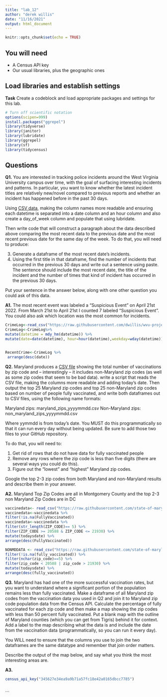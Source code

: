 ```yaml
---
title: "lab_12"
author: "derek willis"
date: "11/16/2021"
output: html_document
---
```


```r
knitr::opts_chunk$set(echo = TRUE)
```

## You will need

* A Census API key
* Our usual libraries, plus the geographic ones

## Load libraries and establish settings

**Task** Create a codeblock and load appropriate packages and settings for this lab.

```r
# Turn off scientific notation
options(scipen=999)
install.packages("ggrepel")
library(tidyverse)
library(janitor)
library(lubridate)
library(ggrepel)
library(sf)
library(tidycensus)
```

## Questions

**Q1.** You are interested in tracking police incidents around the West Virginia University campus over time, with the goal of surfacing interesting incidents and patterns. In particular, you want to know whether the latest incident titles are relatively new/novel compared to previous reports and whether an incident has happened before in the past 30 days.

Using [CSV data](https://raw.githubusercontent.com/dwillis/wvu-projects/master/crime-log/crime_log.csv), making the column names more readable and ensuring each datetime is separated into a date column and an hour column and also create a day_of_week column and populate that using lubridate.

Then write code that will construct a paragraph about the data described above comparing the most recent data to the previous date and the most recent previous date for the same day of the week. To do that, you will need to produce:

3. Generate a dataframe of the most recent date's incidents.
4. Using the first title in that dataframe, find the number of incidents that occurred in the previous 30 days and write out a sentence using paste. The sentence should include the most recent date, the title of the incident and the number of times that kind of incident has occurred in the previous 30 days.

Put your sentence in the answer below, along with one other question you could ask of this data.

**A1.** The most recent event was labeled a "Suspicious Event" on April 21st 2022. From March 21st to April 21st I counted 7 labeled "Suspicious Event". You could also ask which location was the most common for incidents.

```r
CrimeLog<-read_csv("https://raw.githubusercontent.com/dwillis/wvu-projects/master/crime-log/crime_log.csv")
CrimeLog<-CrimeLog%>%
mutate(datetime = mdy_hm(datetime)) %>% 
mutate(date=date(datetime), hour=hour(datetime),weekday=wday(datetime))


RecentCrime<-CrimeLog %>% 
 arrange(desc(date))
```

**Q2.** Maryland produces a [CSV file](https://raw.githubusercontent.com/state-of-maryland/VaccineCSVs/master/Vax_ZIP_CODE_FirstSecondSingle_Totals_Raw.csv) showing the total number of vaccinations by zip code and -- interestingly -- it includes non-Maryland zip codes (as well as some zip codes that seem to be bad data). write a script that reads the CSV file, making the columns more readable and adding today's date. Then output the top 25 Maryland zip codes and top 25 non-Maryland zip codes based on number of people fully vaccinated, and write both dataframes out to CSV files, using the following name formats:

Maryland zips: maryland_zips_yyyymmdd.csv
Non-Maryland zips: non_maryland_zips_yyyymmdd.csv

Where yymmdd is from today's date. You MUST do this programmatically so that it can run every day without being updated. Be sure to add those two files to your GitHub repository.

To do that, you will need to:

1. Get rid of rows that do not have data for fully vaccinated people
2. Remove any rows where the zip code is less than five digits (there are several ways you could do this).
3. Figure out the "lowest" and "highest" Maryland zip codes.

Google the top 2-3 zip codes from both Maryland and non-Maryland results and describe them in your answer.

**A2.** Maryland Top Zip Codes are all in Montgomery County and the top 2-3 non Maryland Zip Codes are in DC
        
```r
vaccinedata<- read_csv("https://raw.githubusercontent.com/state-of-maryland/VaccineCSVs/master/Vax_ZIP_CODE_FirstSecondSingle_Totals_Raw.csv")
vaccinedata<-vaccinedata %>%
filter(!is.na(FullyVaccinated))
vaccinedata<-vaccinedata %>% 
filter(str_length(ZIP_CODE)== 5) %>% 
filter(ZIP_CODE >= 20588 & ZIP_CODE <= 21930) %>% 
mutate(todaysdate) %>% 
arrange(desc(FullyVaccinated))
```

```r
NONMDDATA <- read_csv("https://raw.githubusercontent.com/state-of-maryland/VaccineCSVs/master/Vax_ZIP_CODE_FirstSecondSingle_Totals_Raw.csv")%>%
filter(!is.na(fully_vaccinated)) %>% 
filter(nchar(zip_code)==5) %>% 
filter(zip_code < 20588 | zip_code > 21930) %>% 
mutate(todaysdate) %>% 
arrange(desc(fully_vaccinated))
```

**Q3.** Maryland has had one of the more successful vaccination rates, but you want to understand where a significant portion of the population remains less than fully vaccinated. Make a dataframe of all Maryland zip codes from the vaccination data you used in Q2 and join it to Maryland zip code population data from the Census API. Calculate the percentage of fully vaccinated for each zip code and then make a map showing the zip codes with less than 50 percent fully vaccinated. Put a blank map with the outline of Maryland counties (which you can get from Tigris) behind it for context. Add a label to the map describing what the data is and include the date from the vaccination data (programmatically, so you can run it every day).

You WILL need to ensure that the columns you use to join the two dataframes are the same datatype and remember that join order matters.

Describe the output of the map below, and say what you think the most interesting areas are.

**A3.**
```r
census_api_key("345627e34ea9a9b71a57fc18e42a0165dbcc7785") 
```

```r

```
```
